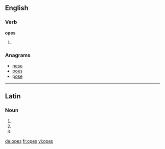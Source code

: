 ==English==

===Verb===
'''opes'''

# {{en-third-person singular of|ope}}

===Anagrams===
* [[peso#English|peso]]
* [[poes#English|poes]]
* [[pose#English|pose]]

----

==Latin==

===Noun===
{{la-noun-form|opēs}}

# {{inflection of|ops|ops|nom|p|lang=la}}
# {{inflection of|ops|ops|acc|p|lang=la}}
# {{inflection of|ops|ops|voc|p|lang=la}}

[[de:opes]]
[[fr:opes]]
[[vi:opes]]